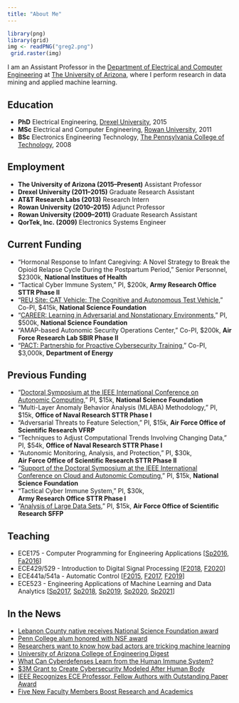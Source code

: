 ```yaml
---
title: "About Me"
---
```


```r
library(png)
library(grid)
img <- readPNG("greg2.png")
 grid.raster(img)
```

I am an Assistant Professor in the [Department of Electrical and Computer Engineering](https://ece.engineering.arizona.edu/) at [The University of Arizona](http://www.arizona.edu/), where I perform research in data mining and applied machine learning.


## Education 
- __PhD__ Electrical Engineering, [Drexel University](https://drexel.edu/), 2015
- __MSc__ Electrical and Computer Engineering, [Rowan University](http://rowan.edu/), 2011
- __BSc__ Electronics Engineering Technology, [The Pennsylvania College of Technology](https://www.pct.edu/), 2008

## Employment  
- __The University of Arizona (2015--Present)__ Assistant Professor
- __Drexel University (2011--2015)__ Graduate Research Assistant 
- __AT&T Research Labs (2013)__ Research Intern 
- __Rowan University (2010--2015)__ Adjunct Professor
- __Rowan University (2009--2011)__ Graduate Research Assistant
- __QorTek, Inc. (2009)__ Electronics Systems Engineer 

## Current Funding 
- "Hormonal Response to Infant Caregiving: A Novel Strategy to Break the Opioid Relapse Cycle During the Postpartum Period," 
   Senior Personnel, 
   $2300k, 
   __National Institues of Health__ 
- "Tactical Cyber Immune System," 
   PI, 
   $200k, 
   __Army Research Office STTR Phase II__ 
- "[REU Site: CAT Vehicle: The Cognitive and Autonomous Test Vehicle](https://www.nsf.gov/awardsearch/showAward?AWD_ID=1950359){target="_blank"}," 
   Co-PI, 
   $415k, 
   __National Science Foundation__ 
- "[CAREER: Learning in Adversarial and Nonstationary Environments](https://www.nsf.gov/awardsearch/showAward?AWD_ID=1943552&HistoricalAwards=false){target="_blank"}," 
   PI, 
   $500k, 
   __National Science Foundation__ 
- "AMAP-based Autonomic Security Operations Center," Co-PI, $200k, __Air Force Research Lab SBIR Phase II__ 
- "[PACT: Partnership for Proactive Cybersecurity Training](https://www.energy.gov/nnsa/nnsa-minority-serving-institution-partnership-program){target="_blank"}," Co-PI, $3,000k, __Department of Energy__ 

## Previous Funding 
- "[Doctoral Symposium at the IEEE International Conference on Autonomic Computing](https://www.nsf.gov/awardsearch/showAward?AWD_ID=1907321&HistoricalAwards=false){target="_blank"}," 
   PI, 
   $15k, 
   __National Science Foundation__ 
- "Multi-Layer Anomaly Behavior Analysis (MLABA) Methodology," 
   PI, 
   $15k, 
   __Office of Naval Research STTR Phase I__ 
- "Adversarial Threats to Feature Selection," 
   PI, 
   $15k, 
   __Air Force Office of Scientific Research VFRP__ 
- "Techniques to Adjust Computational Trends Involving Changing Data," 
   PI, 
  $54k, 
  __Office of Naval Research STTR Phase I__ 
- "Autonomic Monitoring, Analysis, and Protection," 
   PI, 
   $30k,  
   __Air Force Office of Scientific Research STTR Phase II__ 
- "[Support of the Doctoral Symposium at the IEEE International Conference on Cloud and Autonomic Computing](https://www.nsf.gov/awardsearch/showAward?AWD_ID=1740456&HistoricalAwards=false){target="_blank"}," 
   PI, 
   $15k, 
   __National Science Foundation__ 
- "Tactical Cyber Immune System," 
   PI, 
   $30k,  
   __Army Research Office STTR Phase I__ 
- "[Analysis of Large Data Sets](https://afsffp.sysplus.com/SFFP/awardees/2016.aspx){target="_blank"}," 
   PI, 
   $15k, 
   __Air Force Office of Scientific Research SFFP__ 



## Teaching 
- ECE175 - Computer Programming for Engineering Applications [[Sp2016](syllabus/ece175_sp2016.pdf){target="_blank"}, [Fa2016](syllabus/ece175_fa2016.pdf){target="_blank"}] 
- ECE429/529 - Introduction to Digital Signal Processing [[F2018](syllabus/ece429529_fa2018.pdf){target="_blank"}, [F2020](syllabus/ece429529_fa2020.pdf){target="_blank"}]
- ECE441a/541a - Automatic Control [[F2015](syllabus/ece441541_fa2015.pdf){target="_blank"}, [F2017](syllabus/ece441541_fa2017.pdf){target="_blank"}, [F2019](syllabus/ece441541_fa2019.pdf){target="_blank"}] 
- ECE523 - Engineering Applications of Machine Learning and Data Analytics  [[Sp2017](syllabus/ece523_sp2017.pdf){target="_blank"}, [Sp2018](syllabus/ece523_sp2018.pdf){target="_blank"}, [Sp2019](syllabus/ece523_sp2019.pdf){target="_blank"}, [Sp2020](syllabus/ece523_sp2020.pdf){target="_blank"}, [Sp2021](syllabus/ece523_sp2021.pdf){target="_blank"}] 


## In the News 
* [Lebanon County native receives National Science Foundation award](https://www.pennlive.com/news/2020/07/lebanon-county-native-receives-national-science-foundation-award.html){target="_blank"}
* [Penn College alum honored with NSF award](https://pctoday.pct.edu/penn-college-alum-honored-with-nsf-faculty-award/){target="_blank"}
* [Researchers want to know how bad actors are tricking machine learning](https://edscoop.com/university-arizona-machine-learning-algorithm-research/){target="_blank"}
* [University of Arizona College of Engineering Digest](https://news.engineering.arizona.edu/news/electrical-engineer-trains-computers-distinguish-between-friend-and-foe){target="_blank"}
* [What Can Cyberdefenses Learn from the Human Immune System?](https://www.govtech.com/news/What-Can-Cyberdefenses-Learn-from-the-Human-Immune-System.html){target="_blank"}
* [$3M Grant to Create Cybersecurity Modeled After Human Body](https://ece.engineering.arizona.edu/news-events/3m-grant-create-cybersecurity-modeled-after-human-body){target="_blank"}
* [IEEE Recognizes ECE Professor, Fellow Authors with Outstanding Paper Award](https://ece.engineering.arizona.edu/news-events/ieee-recognizes-ece-professor-fellow-authors-outstanding-paper-award){target="_blank"}
* [Five New Faculty Members Boost Research and Academics](https://ece.engineering.arizona.edu/news-events/five-new-faculty-members-boost-research-and-academics){target="_blank"}




